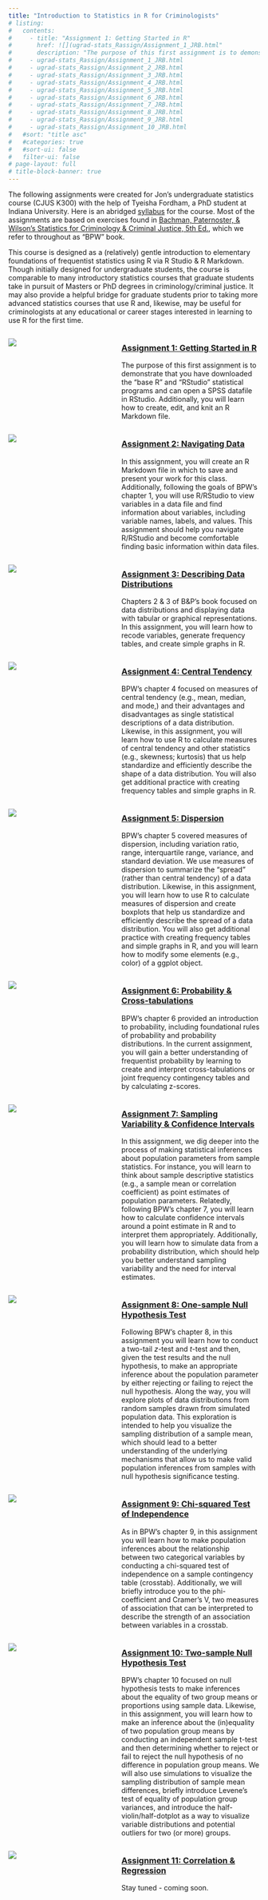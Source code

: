 ```yaml
---
title: "Introduction to Statistics in R for Criminologists"
# listing:
#   contents:
#     - title: "Assignment 1: Getting Started in R"
#       href: ![](ugrad-stats_Rassign/Assignment_1_JRB.html"
#       description: "The purpose of this first assignment is to demonstrate that you have downloaded the “base R” and “RStudio” statistical programs and can open a SPSS datafile in RStudio."
#     - ugrad-stats_Rassign/Assignment_1_JRB.html
#     - ugrad-stats_Rassign/Assignment_2_JRB.html
#     - ugrad-stats_Rassign/Assignment_3_JRB.html
#     - ugrad-stats_Rassign/Assignment_4_JRB.html
#     - ugrad-stats_Rassign/Assignment_5_JRB.html
#     - ugrad-stats_Rassign/Assignment_6_JRB.html
#     - ugrad-stats_Rassign/Assignment_7_JRB.html
#     - ugrad-stats_Rassign/Assignment_8_JRB.html
#     - ugrad-stats_Rassign/Assignment_9_JRB.html
#     - ugrad-stats_Rassign/Assignment_10_JRB.html
#   #sort: "title asc"
#   #categories: true
#   #sort-ui: false
#   filter-ui: false
# page-layout: full
# title-block-banner: true
---
```


The following assignments were created for Jon's undergraduate statistics course (CJUS K300) with the help of Tyeisha Fordham, a PhD student at Indiana University. Here is an abridged [syllabus](ugrad-stats_Rassign/Syllabus/CJUS-K300_syllabus_abridged.pdf) for the course. Most of the assignments are based on exercises found in [Bachman, Paternoster, & Wilson’s Statistics for Criminology & Criminal Justice, 5th Ed.](https://edge.sagepub.com/bachmansccj5e), which we refer to throughout as "BPW" book.

This course is designed as a (relatively) gentle introduction to elementary foundations of frequentist statistics using R via R Studio & R Markdown. Though initially designed for undergraduate students, the course is comparable to many introductory statistics courses that graduate students take in pursuit of Masters or PhD degrees in criminology/criminal justice. It may also provide a helpful bridge for graduate students prior to taking more advanced statistics courses that use R and, likewise, may be useful for criminologists at any educational or career stages interested in learning to use R for the first time. 

:::: columns

::: {.column width="35%"}
![](ugrad-stats_Rassign/Images/Assign1_SS2_New_RMD2.jpg)
:::

::: {.column width="5%"}
:::

::: {.column width="60%"}
### [Assignment 1: Getting Started in R](ugrad-stats_Rassign/Assignment_1_JRB.html)
The purpose of this first assignment is to demonstrate that you have downloaded the “base R” and “RStudio” statistical programs and can open a SPSS datafile in RStudio. Additionally, you will learn how to create, edit, and knit an R Markdown file.  
:::
::::


:::: columns

::: {.column width="35%"}
![](ugrad-stats_Rassign/Images/Assign2_SS2_viewdf.jpg)
:::

::: {.column width="5%"}
:::

::: {.column width="60%"}
### [Assignment 2: Navigating Data](ugrad-stats_Rassign/Assignment_2_JRB.html)
In this assignment, you will create an R Markdown file in which to save and present your work for this class. Additionally, following the goals of BPW's chapter 1, you will use R/RStudio to view variables in a data file and find information about variables, including variable names, labels, and values. This assignment should help you navigate R/RStudio and become comfortable finding basic information within data files.
:::
::::


:::: columns

::: {.column width="35%"}
![](ugrad-stats_Rassign/Images/Assign3_SS7_injured_bar_graph.jpg)
:::

::: {.column width="5%"}
:::

::: {.column width="60%"}
### [Assignment 3: Describing Data Distributions](ugrad-stats_Rassign/Assignment_3_JRB.html)
Chapters 2 & 3 of B&P's book focused on data distributions and displaying data with tabular or graphical representations. In this assignment, you will learn how to recode variables, generate frequency tables, and create simple graphs in R.
:::
::::


:::: columns

::: {.column width="35%"}
![](ugrad-stats_Rassign/Images/Assign4_Fig_hist.jpg)
:::

::: {.column width="5%"}
:::

::: {.column width="60%"}
### [Assignment 4: Central Tendency](ugrad-stats_Rassign/Assignment_4_JRB.html)
BPW's chapter 4 focused on measures of central tendency (e.g., mean, median, and mode,) and their advantages and disadvantages as single statistical descriptions of a data distribution. Likewise, in this assignment, you will learn how to use R to calculate measures of central tendency and other statistics (e.g., skewness; kurtosis) that us help standardize and efficiently describe the shape of a data distribution. You will also get additional practice with creating frequency tables and simple graphs in R. 
:::
::::

:::: columns

::: {.column width="35%"}
![](ugrad-stats_Rassign/Images/Assign5_SS4_boxplot_title.jpg)
:::

::: {.column width="5%"}
:::

::: {.column width="60%"}
### [Assignment 5: Dispersion](ugrad-stats_Rassign/Assignment_5_JRB.html)
BPW's chapter 5 covered measures of dispersion, including variation ratio, range, interquartile range, variance, and standard deviation. We use measures of dispersion to summarize the “spread” (rather than central tendency) of a data distribution. Likewise, in this assignment, you will learn how to use R to calculate measures of dispersion and create boxplots that help us standardize and efficiently describe the spread of a data distribution. You will also get additional practice with creating frequency tables and simple graphs in R, and you will learn how to modify some elements (e.g., color) of a ggplot object. 
:::
::::

:::: columns

::: {.column width="35%"}
![](ugrad-stats_Rassign/Images/Assign6_SS1b_xtab5.gif)
:::

::: {.column width="5%"}
:::

::: {.column width="60%"}
### [Assignment 6: Probability & Cross-tabulations](ugrad-stats_Rassign/Assignment_6_JRB.html)
BPW's chapter 6 provided an introduction to probability, including foundational rules of probability and probability distributions. In the current assignment, you will gain a better understanding of frequentist probability by learning to create and interpret cross-tabulations or joint frequency contingency tables and by calculating z-scores. 
:::
::::

:::: columns

::: {.column width="35%"}
![](ugrad-stats_Rassign/Images/Assign7_Fig_CIs.jpg)
:::

::: {.column width="5%"}
:::

::: {.column width="60%"}
### [Assignment 7: Sampling Variability & Confidence Intervals](ugrad-stats_Rassign/Assignment_7_JRB.html)
In this assignment, we dig deeper into the process of making statistical inferences about population parameters from sample statistics. For instance, you will learn to think about sample descriptive statistics (e.g., a sample mean or correlation coefficient) as point estimates of population parameters. Relatedly, following BPW's chapter 7, you will learn how to calculate confidence intervals around a point estimate in R and to interpret them appropriately. Additionally, you will learn how to simulate data from a probability distribution, which should help you better understand sampling variability and the need for interval estimates.
:::
::::


:::: columns

::: {.column width="35%"}
![](ugrad-stats_Rassign/Images/Assign8_Fig_onesamp.jpg)
:::

::: {.column width="5%"}
:::

::: {.column width="60%"}
### [Assignment 8: One-sample Null Hypothesis Test](ugrad-stats_Rassign/Assignment_8_JRB.html)
Following BPW's chapter 8, in this assignment you will learn how to conduct a two-tail *z*-test and *t*-test and then, given the test results and the null hypothesis, to make an appropriate inference about the population parameter by either rejecting or failing to reject the null hypothesis. Along the way, you will explore plots of data distributions from random samples drawn from simulated population data. This exploration is intended to help you visualize the sampling distribution of a sample mean, which should lead to a better understanding of the underlying mechanisms that allow us to make valid population inferences from samples with null hypothesis significance testing. 
:::
::::

:::: columns

::: {.column width="35%"}
![](ugrad-stats_Rassign/Images/Assign9_Fig_chisq.jpg)
:::

::: {.column width="5%"}
:::

::: {.column width="60%"}
### [Assignment 9: Chi-squared Test of Independence](ugrad-stats_Rassign/Assignment_9_JRB.html)
As in BPW's chapter 9, in this assignment you will learn how to make population inferences about the relationship between two categorical variables by conducting a chi-squared test of independence on a sample contingency table (crosstab). Additionally, we will briefly introduce you to the phi-coefficient and Cramer’s V, two measures of association that can be interpreted to describe the strength of an association between variables in a crosstab. 
:::
::::

:::: columns

::: {.column width="35%"}
![](ugrad-stats_Rassign/Images/twosampgif.gif)
:::

::: {.column width="5%"}
:::

::: {.column width="60%"}
### [Assignment 10: Two-sample Null Hypothesis Test](ugrad-stats_Rassign/Assignment_10_JRB.html)
BPW's chapter 10 focused on null hypothesis tests to make inferences about the equality of two group means or proportions using sample data. Likewise, in this assignment, you will learn how to make an inference about the (in)equality of two population group means by conducting an independent sample t-test and then determining whether to reject or fail to reject the null hypothesis of no difference in population group means. We will also use simulations to visualize the sampling distribution of sample mean differences, briefly introduce Levene’s test of equality of population group variances, and introduce the half-violin/half-dotplot as a way to visualize variable distributions and potential outliers for two (or more) groups.
:::
::::

:::: columns

::: {.column width="35%"}
![](ugrad-stats_Rassign/Images/Assign11_SS1_corrscatter.jpg)
:::

::: {.column width="5%"}
:::

::: {.column width="60%"}
### [Assignment 11: Correlation & Regression](ADD_FILE)
Stay tuned - coming soon.
:::
::::

